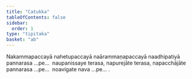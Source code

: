 ```yaml
---
title: "Catukka"
tableOfContents: false
sidebar:
  order: 1
type: "tipitaka"
basket: "ab"
---
```



<DynamicBreadcrumb />

<Paragraph number="1227">
Nakammapaccayā nahetupaccayā naārammaṇapaccayā naadhipatiyā pannarasa …pe…  naupanissaye terasa, napurejāte terasa, napacchājāte pannarasa …pe…  noavigate nava …pe… .
</Paragraph>